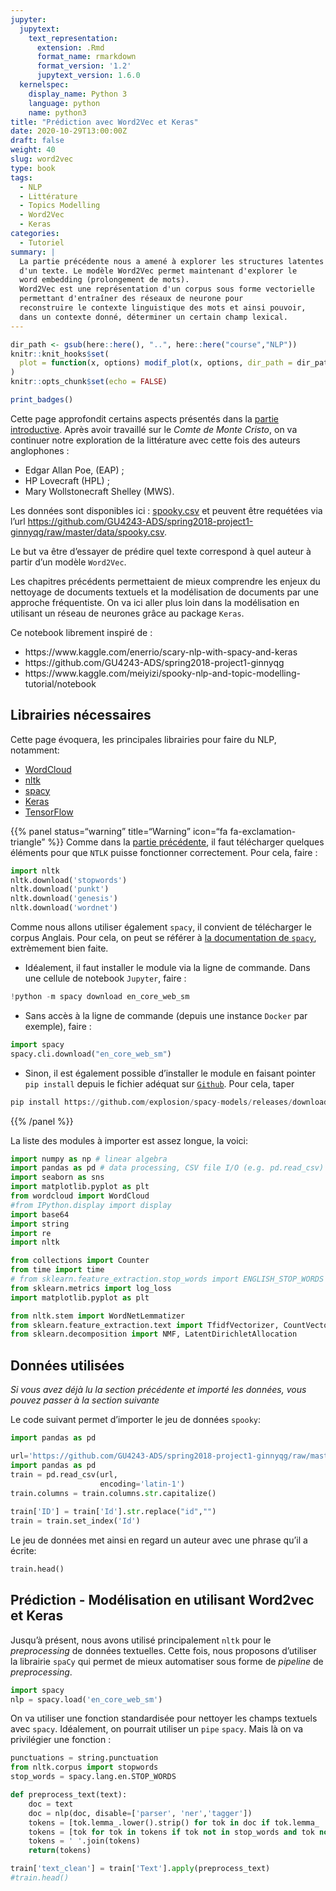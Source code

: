 ```yaml
---
jupyter:
  jupytext:
    text_representation:
      extension: .Rmd
      format_name: rmarkdown
      format_version: '1.2'
      jupytext_version: 1.6.0
  kernelspec:
    display_name: Python 3
    language: python
    name: python3
title: "Prédiction avec Word2Vec et Keras"
date: 2020-10-29T13:00:00Z
draft: false
weight: 40
slug: word2vec
type: book
tags:
  - NLP
  - Littérature
  - Topics Modelling
  - Word2Vec
  - Keras
categories:
  - Tutoriel
summary: |
  La partie précédente nous a amené à explorer les structures latentes
  d'un texte. Le modèle Word2Vec permet maintenant d'explorer le
  word embedding (prolongement de mots).
  Word2Vec est une représentation d'un corpus sous forme vectorielle
  permettant d'entraîner des réseaux de neurone pour
  reconstruire le contexte linguistique des mots et ainsi pouvoir,
  dans un contexte donné, déterminer un certain champ lexical.
---
```


```r
dir_path <- gsub(here::here(), "..", here::here("course","NLP"))
knitr::knit_hooks$set(
  plot = function(x, options) modif_plot(x, options, dir_path = dir_path)
)
knitr::opts_chunk$set(echo = FALSE)
```

```r
print_badges()
```


Cette page approfondit certains aspects présentés dans la
[partie introductive](#nlp). Après avoir travaillé sur le
*Comte de Monte Cristo*, on va continuer notre exploration de la littérature
avec cette fois des auteurs anglophones :

* Edgar Allan Poe, (EAP) ;
* HP Lovecraft (HPL) ;
* Mary Wollstonecraft Shelley (MWS).

Les données sont disponibles ici : [spooky.csv](https://github.com/GU4243-ADS/spring2018-project1-ginnyqg/blob/master/data/spooky.csv) et peuvent être requétées via l'url 
<https://github.com/GU4243-ADS/spring2018-project1-ginnyqg/raw/master/data/spooky.csv>.

Le but va être d'essayer de prédire quel texte correspond à quel auteur à partir d'un modèle `Word2Vec`.

<!-- dans un premier temps de regarder dans le détail les termes les plus fréquents utilisés par les auteurs, de les représenter graphiquement puis on va ensuite -->

Les chapitres précédents permettaient de mieux comprendre les enjeux
du nettoyage de documents textuels et la modélisation de documents
par une approche fréquentiste. On va ici aller plus loin dans la modélisation
en utilisant un réseau de neurones grâce au package `Keras`.


Ce notebook librement inspiré de  : 

* https://www.kaggle.com/enerrio/scary-nlp-with-spacy-and-keras
* https://github.com/GU4243-ADS/spring2018-project1-ginnyqg
* https://www.kaggle.com/meiyizi/spooky-nlp-and-topic-modelling-tutorial/notebook

## Librairies nécessaires

Cette page évoquera, les principales librairies pour faire du NLP, notamment: 

* [WordCloud](https://github.com/amueller/word_cloud)
* [nltk](https://www.nltk.org/)
* [spacy](https://spacy.io/)
* [Keras](https://keras.io/)
* [TensorFlow](https://www.tensorflow.org/)


{{% panel status="warning" title="Warning" icon="fa fa-exclamation-triangle" %}}
Comme dans la [partie précédente](#nlp), il faut télécharger quelques éléments pour que `NTLK` puisse fonctionner correctement. Pour cela, faire :

```python
import nltk
nltk.download('stopwords')
nltk.download('punkt')
nltk.download('genesis')
nltk.download('wordnet')
```

Comme nous allons utiliser également `spacy`, il convient de télécharger
le corpus Anglais. Pour cela, on peut se référer à
[la documentation de `spacy`](https://spacy.io/usage/models),
extrèmement bien faite.

- Idéalement, il faut installer le module via la ligne de commande. Dans
une cellule de notebook `Jupyter`, faire :

```python
!python -m spacy download en_core_web_sm
```

- Sans accès à la ligne de commande (depuis une instance `Docker` par exemple),
faire :

```python
import spacy
spacy.cli.download("en_core_web_sm")
```

- Sinon, il est également possible d'installer le module en faisant pointer
`pip install` depuis le fichier adéquat sur
[`Github`](https://github.com/explosion/spacy-models). Pour cela, taper

~~~python
pip install https://github.com/explosion/spacy-models/releases/download/en_core_web_sm-3.0.0/en_core_web_sm-3.0.0-py3-none-any.whl
~~~

{{% /panel %}}


La liste des modules à importer est assez longue, la voici:

```python
import numpy as np # linear algebra
import pandas as pd # data processing, CSV file I/O (e.g. pd.read_csv)
import seaborn as sns
import matplotlib.pyplot as plt
from wordcloud import WordCloud
#from IPython.display import display
import base64
import string
import re
import nltk

from collections import Counter
from time import time
# from sklearn.feature_extraction.stop_words import ENGLISH_STOP_WORDS as stopwords
from sklearn.metrics import log_loss
import matplotlib.pyplot as plt

from nltk.stem import WordNetLemmatizer
from sklearn.feature_extraction.text import TfidfVectorizer, CountVectorizer
from sklearn.decomposition import NMF, LatentDirichletAllocation
```

## Données utilisées

*Si vous avez déjà lu la section précédente et importé les données, vous
pouvez passer à la section suivante*

Le code suivant permet d'importer le jeu de données `spooky`: 

```python
import pandas as pd

url='https://github.com/GU4243-ADS/spring2018-project1-ginnyqg/raw/master/data/spooky.csv'
import pandas as pd
train = pd.read_csv(url,
                    encoding='latin-1')
train.columns = train.columns.str.capitalize()
                    
train['ID'] = train['Id'].str.replace("id","")
train = train.set_index('Id')
```

Le jeu de données met ainsi en regard un auteur avec une phrase qu'il a écrite:

```python
train.head()
```

## Prédiction - Modélisation en utilisant Word2vec et Keras

Jusqu'à présent, nous avons utilisé principalement `nltk` pour le 
*preprocessing* de données textuelles. Cette fois, nous proposons
d'utiliser la librairie `spaCy` qui permet de mieux automatiser sous forme de
*pipeline* de *preprocessing*. 



```python
import spacy
nlp = spacy.load('en_core_web_sm')
```

On va utiliser une fonction standardisée pour nettoyer les champs textuels
avec `spacy`. Idéalement, on pourrait utiliser un `pipe` `spacy`. Mais là
on va privilégier une fonction :

```python
punctuations = string.punctuation
from nltk.corpus import stopwords  
stop_words = spacy.lang.en.STOP_WORDS

def preprocess_text(text):
    doc = text
    doc = nlp(doc, disable=['parser', 'ner','tagger'])
    tokens = [tok.lemma_.lower().strip() for tok in doc if tok.lemma_ != '-PRON-']
    tokens = [tok for tok in tokens if tok not in stop_words and tok not in punctuations]
    tokens = ' '.join(tokens)
    return(tokens)

train['text_clean'] = train['Text'].apply(preprocess_text)
#train.head()
```

<!-- TO BE CONTINUED -->
